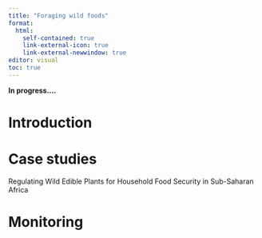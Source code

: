 ```yaml
---
title: "Foraging wild foods"
format:
  html:
    self-contained: true
    link-external-icon: true
    link-external-newwindow: true
editor: visual
toc: true
---
```


**In progress....**

# Introduction

# Case studies

Regulating Wild Edible Plants for Household Food Security in Sub-Saharan Africa

# Monitoring

